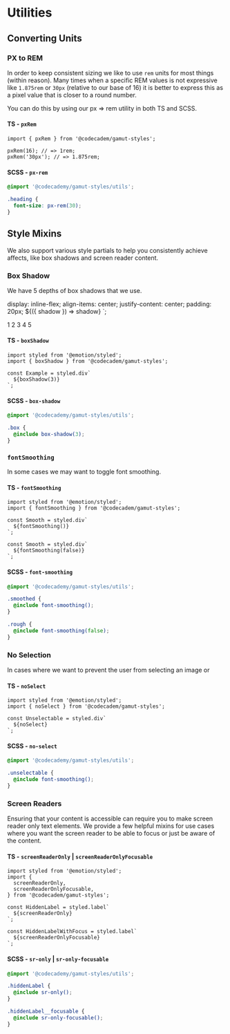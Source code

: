 
<Meta title="Foundations/Utilities" component="Utilities" />

# Utilities

<StoryStatus status="volatile" />

## Converting Units

### PX to REM

In order to keep consistent sizing we like to use `rem` units for most things (within reason).
Many times when a specific REM values is not expressive like `1.875rem` or `30px` (relative to our base of 16)
it is better to express this as a pixel value that is closer to a round number.

You can do this by using our px => rem utility in both TS and SCSS.

#### TS - `pxRem`

```tsx
import { pxRem } from '@codecadem/gamut-styles';

pxRem(16); // => 1rem;
pxRem('30px'); // => 1.875rem;
```

#### SCSS - `px-rem`

```scss
@import '@codecademy/gamut-styles/utils';

.heading {
  font-size: px-rem(30);
}
```

## Style Mixins

We also support various style partials to help you consistently achieve affects, like box shadows and screen reader content.

### Box Shadow

We have 5 depths of box shadows that we use.

  display: inline-flex;
  align-items: center;
  justify-content: center;
  padding: 20px;
  ${({ shadow }) => shadow}
`;

<Preview column={5}>
  <Box shadow={boxShadow(1)}>1</Box>
  <Box shadow={boxShadow(2)}>2</Box>
  <Box shadow={boxShadow(3)}>3</Box>
  <Box shadow={boxShadow(4)}>4</Box>
  <Box shadow={boxShadow(5)}>5</Box>
</Preview>

#### TS - `boxShadow`

```tsx
import styled from '@emotion/styled';
import { boxShadow } from '@codecadem/gamut-styles';

const Example = styled.div`
  ${boxShadow(3)}
`;
```

#### SCSS - `box-shadow`

```scss
@import '@codecademy/gamut-styles/utils';

.box {
  @include box-shadow(3);
}
```

### `fontSmoothing`

In some cases we may want to toggle font smoothing.

#### TS - `fontSmoothing`

```tsx
import styled from '@emotion/styled';
import { fontSmoothing } from '@codecadem/gamut-styles';

const Smooth = styled.div`
  ${fontSmoothing()}
`;

const Smooth = styled.div`
  ${fontSmoothing(false)}
`;
```

#### SCSS - `font-smoothing`

```scss
@import '@codecademy/gamut-styles/utils';

.smoothed {
  @include font-smoothing();
}

.rough {
  @include font-smoothing(false);
}
```

### No Selection

In cases where we want to prevent the user from selecting an image or

#### TS - `noSelect`

```tsx
import styled from '@emotion/styled';
import { noSelect } from '@codecadem/gamut-styles';

const Unselectable = styled.div`
  ${noSelect}
`;
```

#### SCSS - `no-select`

```scss
@import '@codecademy/gamut-styles/utils';

.unselectable {
  @include font-smoothing();
}
```

### Screen Readers

Ensuring that your content is accessible can require you to make screen reader only text elements.
We provide a few helpful mixins for use cases where you want the screen reader to be able to focus or
just be aware of the content.

#### TS - `screenReaderOnly` | `screenReaderOnlyFocusable`

```tsx
import styled from '@emotion/styled';
import {
  screenReaderOnly,
  screenReaderOnlyFocusable,
} from '@codecadem/gamut-styles';

const HiddenLabel = styled.label`
  ${screenReaderOnly}
`;

const HiddenLabelWithFocus = styled.label`
  ${screenReaderOnlyFocusable}
`;
```

#### SCSS - `sr-only` | `sr-only-focusable`

```scss
@import '@codecademy/gamut-styles/utils';

.hiddenLabel {
  @include sr-only();
}

.hiddenLabel__focusable {
  @include sr-only-focusable();
}
```
